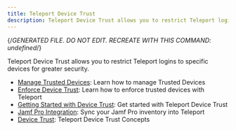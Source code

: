 ```yaml
---
title: Teleport Device Trust
description: Teleport Device Trust allows you to restrict Teleport logins to specific devices for greater security.
---
```


{/*GENERATED FILE. DO NOT EDIT. RECREATE WITH THIS COMMAND:
undefined*/}

Teleport Device Trust allows you to restrict Teleport logins to specific devices for greater security.

- [Manage Trusted Devices](device-trust/device-management.mdx): Learn how to manage Trusted Devices
- [Enforce Device Trust](device-trust/enforcing-device-trust.mdx): Learn how to enforce trusted devices with Teleport
- [Getting Started with Device Trust](device-trust/guide.mdx): Get started with Teleport Device Trust
- [Jamf Pro Integration](device-trust/jamf-integration.mdx): Sync your Jamf Pro inventory into Teleport
- [Device Trust](device-trust/overview.mdx): Teleport Device Trust Concepts
